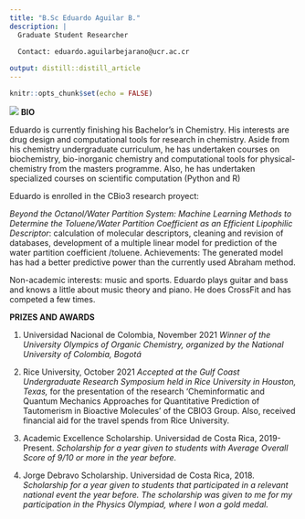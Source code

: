 ```yaml
---
title: "B.Sc Eduardo Aguilar B."
description: |
  Graduate Student Researcher
  
  Contact: eduardo.aguilarbejarano@ucr.ac.cr

output: distill::distill_article
---
```


```r
knitr::opts_chunk$set(echo = FALSE)
```
![](edu.png)
**BIO**

Eduardo is currently finishing his Bachelor's in Chemistry. His interests are drug design and computational tools for research in chemistry. Aside from his chemistry undergraduate curriculum, he has undertaken courses on biochemistry, bio-inorganic chemistry and computational tools for physical-chemistry from the masters programme. Also, he has undertaken specialized courses on scientific computation (Python and R)

Eduardo is enrolled in the CBio3 research proyect:

*Beyond the Octanol/Water Partition System: Machine Learning Methods to Determine the Toluene/Water Partition Coefficient as an Efficient Lipophilic Descriptor*: calculation of molecular descriptors, cleaning and revision of databases, development of a multiple linear model for prediction of the water partition coefficient /toluene. Achievements: The generated model has had a better predictive power than the currently used Abraham method.


Non-academic interests: music and sports. Eduardo plays guitar and bass and knows a little about music theory and piano. He does CrossFit and has competed a few times.

**PRIZES AND AWARDS**

1) Universidad Nacional de Colombia, November 2021
*Winner of the University Olympics of Organic Chemistry, organized by
the National University of Colombia, Bogotá*

2) Rice University, October 2021
*Accepted at the Gulf Coast Undergraduate Research Symposium held in
Rice University in Houston, Texas,* for the presentation of the research
'Cheminformatic and Quantum Mechanics Approaches for Quantitative
Prediction of Tautomerism in Bioactive Molecules' of the CBIO3 Group.
Also, received financial aid for the travel spends from Rice University.

3) Academic Excellence Scholarship.
Universidad de Costa Rica, 2019-Present.
*Scholarship for a year given to students with Average Overall Score of
9/10 or more in the year before.*

4) Jorge Debravo Scholarship.
Universidad de Costa Rica, 2018.
*Scholarship for a year given to students that participated in a relevant
national event the year before. The scholarship was given to me for my
participation in the Physics Olympiad, where I won a gold medal.*
